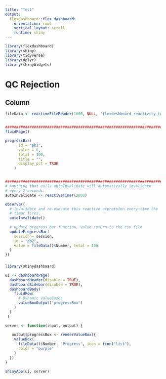 ---
title: "Test"
output: 
  flexdashboard::flex_dashboard:
    orientation: rows
    vertical_layout: scroll
    runtime: shiny
---

```{r setup, include=FALSE}
library(flexdashboard)
library(shiny)
library(tidyverse)
library(dplyr)
library(shinyWidgets)
```

QC Rejection 
===============================================================================

Column
-----------------------------------------------------------------------

```{r}
fileData <- reactiveFileReader(1000, NULL, 'flexdeshboard_reactivity_test.csv', read.csv)


########################################################################################################################### UI
fluidPage()

progressBar(
      id = "pb2",
      value = 0,
      total = 100,
      title = "",
      display_pct = TRUE
    )


####################################################################################################################### Server
# Anything that calls autoInvalidate will automatically invalidate
# every 2 seconds.
autoInvalidate <- reactiveTimer(2000)

observe({
  # Invalidate and re-execute this reactive expression every time the
  # timer fires.
  autoInvalidate()
  
  # update progress bar function, value return to the csv file
  updateProgressBar(
    session = session,
    id = "pb2",
    value = fileData()$Number, total = 100
  )
})
```

###

```{r}
library(shinydashboard)

ui <- dashboardPage(
  dashboardHeader(disable = TRUE),
  dashboardSidebar(disable = TRUE),
  dashboardBody(
    fluidRow(
      # Dynamic valueBoxes
      valueBoxOutput("progressBox")
    )
  )
 )

server <- function(input, output) {
  
   output$progressBox <- renderValueBox({
    valueBox(
      fileData()$Number, "Progress", icon = icon("list"),
      color = "purple"
    )
  })
}

shinyApp(ui, server)
```